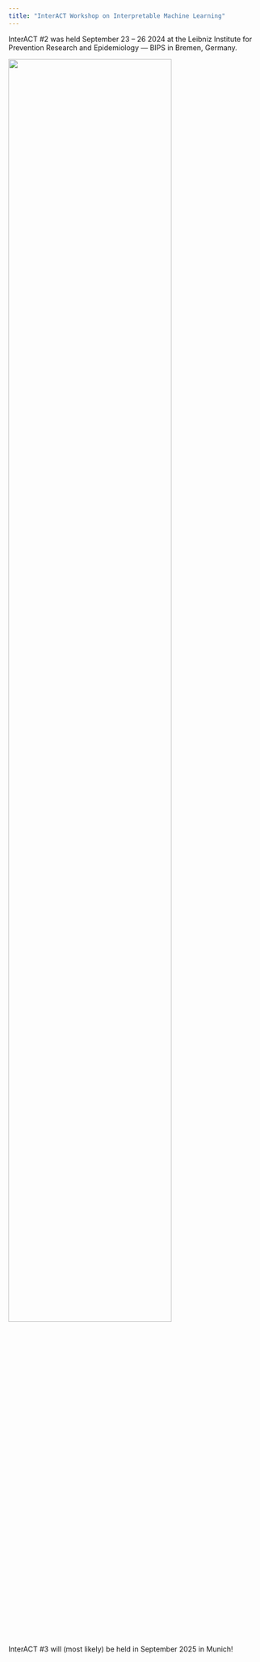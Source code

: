 ```yaml
---
title: "InterACT Workshop on Interpretable Machine Learning"
---
```



InterACT #2 was held September 23 -- 26 2024 at the Leibniz Institute for Prevention Research and Epidemiology --- BIPS in Bremen, Germany.

![](img/interact-2-group.jpg){fig-alt="A group photo of the InterACT #2 members in front of the BIPS building" fig-align="center" width=80%}

InterACT #3 will (most likely) be held in September 2025 in Munich!
